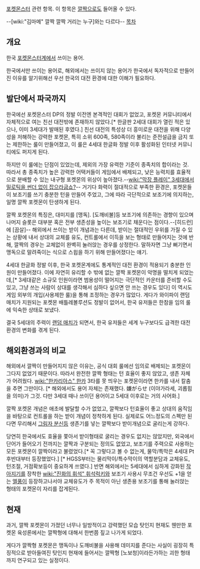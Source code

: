 [[포켓몬스터]] 관련 항목.
이 항목은 [[깔짝]]으로도 들어올 수 있다.

--[wiki:"김마메" 깔짝 깔짝 거리는 누구]와는 다르다--
[[목차]]
== 개요 ==
한국 [[포켓몬스터]]계에서 쓰이는 용어.

한국에서만 쓰이는 용어로, 해외에서는 쓰이지 않는 용어가 한국에서 독자적으로 만들어진 이유를 알기위해선 우선 한국의 대전 환경에 대한 이해가 필요하다.

== 발단에서 파국까지 ==
한국에선 포켓몬스터 DP의 정발 이전엔 본격적인 대회가 없었고, 포켓몬 커뮤니티에서 자체적으로 여는 친선 대전밖에 존재하지 않았다.[* 한글판 2세대 대회가 열린 적은 있으나, 이미 3세대가 발매된 후였다.] 친선 대전의 특성상 더 흥미로운 대전을 위해 다양성을 저해하는 강력한 포켓몬, 특히 소위 600족, 580족이라 불리는 준전설급을 금지 또는 제한하는 룰이 만들어졌고, 이 룰은 4세대 한글화 정발 이후 활성화된 인터넷 커뮤니티에도 퍼지게 된다.

하지만 이 룰에는 단점이 있었는데, 제외의 가장 유력한 기준이 종족치의 합이라는 것. 따라서 총 종족치가 높은 강력한 어택커들이 게임에서 배제되고, 낮은 능력치를 효율적으로 분배할 수 있는 내구형 포켓몬의 위상이 높아졌다.--[[wiki:"막장 플레이" 3세대에서 밀로틱을 썬더 없이 잡으라굽쇼?]]--
거기다 화력이 절대적으로 부족한 환경은, 포켓몬들이 보조기를 쓰기 충분한 턴을 만들어 주었고, 그에 따라 극단적으로 보조기에 의지하는, 일명 깔짝 포켓몬이 탄생하게 된다.

깔짝 포켓몬의 특징은, 대미지를 [맹독]. [도깨비불]등 보조기에 의존하는 경향이 있으며 나머지 슬롯은 대부분 혹은 전부 생존성을 높이는 보조기로 채운다는 점이다.--[히드런]에 [끔살]--
해외에서 쓰이는 받이 개념과는 다른데, 받이는 절대적인 우위를 가질 수 있는 상황에 내서 상대의 교체를 유도, 컨트롤에서 이득을 보는 형태로 만들어지는 것에 반해, 깔짝의 경우는 교체없이 완벽히 눌러앉는 경우를 상정한다. 말하자면 그냥 뻐기면서 맹독으로 말려죽이는 식으로 스윕을 하기 위해 만들어졌다는 얘기.

4세대 한글화 정발 이후, 한국 포켓몬계에도 통계적인 대전 환경이 적용되기 충분한 인원이 만들어졌다. 이에 자연히 유리할 수 밖에 없는 깔짝 포켓몬이 악명을 떨치게 되었는데,[* 3세대같은 소규모 인원이라면 범용성이 떨어지는 극단적인 카운터를 준비할 수도 있고, 그냥 쓰는 사람이 상대를 생각해서 심하다 싶으면 안 쓰는 경우도 있다] 이 역시도 게임 외부의 개입(사용제한 룰)을 통해 조정하는 경우가 많았다. 게다가 와이파이 랜덤매치가 지원되는 포켓몬 배틀레볼루션도 정발이 없어서, 한국 유저들은 한참을 임의 룰에 익숙한 상태로 보냈다.

결국 5세대의 주력이 [[랜덤 매치]]가 되면서, 한국 유저들은 세계 누구보다도 급격한 대전환경의 변화를 겪게 된다.

== 해외환경과의 비교 ==
해외에서 깔짝이 만들어지지 않은 이유는, 공식 대회 룰에선 임의로 배제되는 포켓몬이 그다지 없었기 때문이다. 따라서 완전한 깔짝 형태는 턴 효율이 좋지 않았고, 생존 자체가 어려웠다. [[wiki:"한카리아스" 한카]] 3타를 못 띄우는 포켓몬이라면 한카를 내서 칼춤을 추면 그만이다. [* 해외에서도 용어 자체는 존재했다. 嫌がらせ (이야가라세, 괴롭힘을 의미)가 그것. 다만 3세대 때나 쓰이던 용어이고 5세대 이후로는 거의 사어화.]

깔짝 포켓몬 개념은 애초에 발달할 수가 없었고, 깔짝보다 턴효율이 좋고 상대의 움직임을 바탕으로 컨트롤을 하는 받이 개념이 정착하게 된다. 실제로도 어느정도의 스펙만 된다면 무리해서 [[그림자 분신]]등 생존기를 넣는 깔짝보다 받이개념으로 굴리는게 강하다.

당연히 한국에서도 효율을 쫓아서 받이형태로 굴리는 경우도 없지는 않았지만, 외국에서 단어가 들어오기 전까지는 깔짝과 구분되는 정의도 없었고, 보조기를 주력으로 사용하는 모든 포켓몬이 깔짝이라고 불렸었다.[* 꼭 그렇다고 볼 수 없는게, 물막/특막은 4세대 Pt 후반대부터 등장했었다.] [* HGSS부터는 물리막이/특수막이의 역할분담과 교체유도, 턴조절, 거점확보등이 중요하게 쓰였다.] 반면 해외에서는 5세대에서 심하게 강화된 [[작아지기]]를 장착한 [[wiki:"진화의 휘석" 휘석]][[럭키]]와 보조기 사용시 무조건 우선도 +1을 얻는 [[엘풍]]이 등장하고나서야 교체유도가 주 목적이 아닌 생존용 보조기를 통해 눌러앉는 형태의 포켓몬이 자리를 잡게된다.

== 현재 ==
과거, 깔짝 포켓몬이 가졌던 너무나 일방적이고 강력했던 모습 탓인지 현재도 웬만한 포켓몬 육성론에서는 깔짝형에 대해서 한번쯤 짚고 나가게 되었다.

게다가 깔짝형 포켓몬은 맹독이나 도깨비불을 사용해 데미지를 준다는 사실이 굉장히 특징적으로 받아들여진 탓인지 현재에 들어서는 깔짝형 [노보청]이라든가하는 괴한 형태까지 연구되고 있는 실정이다.
